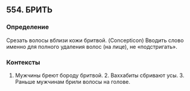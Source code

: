 ## 554. БРИТЬ
### Определение
Срезать волосы вблизи кожи бритвой. (Concepticon) Вводить слово именно для полного удаления волос (на лице), не «подстригать».

### Контексты
1. Мужчины бреют бороду бритвой. 2. Ваххабиты сбривают усы. 3. Раньше мужчинам брили волосы на голове.

